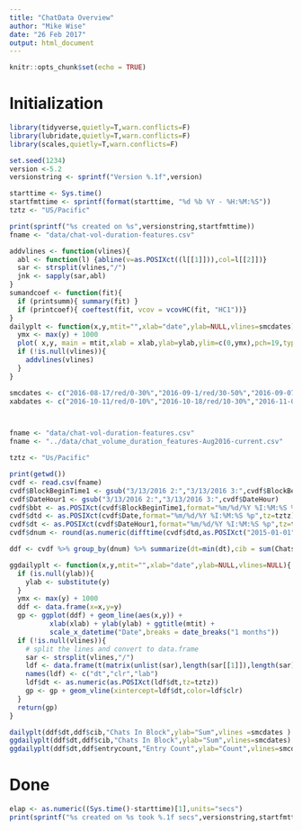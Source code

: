 ```yaml
---
title: "ChatData Overview"
author: "Mike Wise"
date: "26 Feb 2017"
output: html_document
---
```


```r
knitr::opts_chunk$set(echo = TRUE)
```

# Initialization
```r
library(tidyverse,quietly=T,warn.conflicts=F)
library(lubridate,quietly=T,warn.conflicts=F)
library(scales,quietly=T,warn.conflicts=F)

set.seed(1234)
version <-5.2
versionstring <- sprintf("Version %.1f",version)

starttime <- Sys.time()
startfmttime <- sprintf(format(starttime, "%d %b %Y - %H:%M:%S"))
tztz <- "US/Pacific"

print(sprintf("%s created on %s",versionstring,startfmttime))
fname <- "data/chat-vol-duration-features.csv"
```

```r
addvlines <- function(vlines){
  abl <- function(l) {abline(v=as.POSIXct((l[[1]])),col=l[[2]])}
  sar <- strsplit(vlines,"/")
  jnk <- sapply(sar,abl)
}
sumandcoef <- function(fit){
  if (printsumm){ summary(fit) }
  if (printcoef){ coeftest(fit, vcov = vcovHC(fit, "HC1"))}
}
dailyplt <- function(x,y,mtit="",xlab="date",ylab=NULL,vlines=smcdates){
  ymx <- max(y) + 1000
  plot( x,y, main = mtit,xlab = xlab,ylab=ylab,ylim=c(0,ymx),pch=19,type="l" )
  if (!is.null(vlines)){
    addvlines(vlines)
  }
}
```

```r
smcdates <- c("2016-08-17/red/0-30%","2016-09-1/red/30-50%","2016-09-07/red/50-100%")
xabdates <- c("2016-10-11/red/0-10%","2016-10-18/red/10-30%","2016-11-01/red/30-50%","2016-11-17/blue/content","2016-12-15/red/50-90%")



fname <- "data/chat-vol-duration-features.csv"
fname <- "../data/chat_volume_duration_features-Aug2016-current.csv"

tztz <- "Us/Pacific"

print(getwd())
cvdf <- read.csv(fname)
cvdf$BlockBeginTime1 <- gsub("3/13/2016 2:","3/13/2016 3:",cvdf$BlockBeginTime)
cvdf$DateHour1 <- gsub("3/13/2016 2:","3/13/2016 3:",cvdf$DateHour)
cvdf$bbt <- as.POSIXct(cvdf$BlockBeginTime1,format="%m/%d/%Y %I:%M:%S %p",tz=tztz)
cvdf$dtd <- as.POSIXct(cvdf$Date,format="%m/%d/%Y %I:%M:%S %p",tz=tztz)
cvdf$dt <- as.POSIXct(cvdf$DateHour1,format="%m/%d/%Y %I:%M:%S %p",tz=tztz)
cvdf$dnum <- round(as.numeric(difftime(cvdf$dtd,as.POSIXct("2015-01-01",tz=tztz),"days")),0)

ddf <- cvdf %>% group_by(dnum) %>% summarize(dt=min(dt),cib = sum(ChatsInBlock),entrycount=n() )

ggdailyplt <- function(x,y,mtit="",xlab="date",ylab=NULL,vlines=NULL){
  if (is.null(ylab)){
    ylab <- substitute(y)
  }
  ymx <- max(y) + 1000
  ddf <- data.frame(x=x,y=y)
  gp <- ggplot(ddf) + geom_line(aes(x,y)) +
          xlab(xlab) + ylab(ylab) + ggtitle(mtit) +
          scale_x_datetime("Date",breaks = date_breaks("1 months"))
  if (!is.null(vlines)){
    # split the lines and convert to data.frame
    sar <- strsplit(vlines,"/")
    ldf <- data.frame(t(matrix(unlist(sar),length(sar[[1]]),length(sar))))
    names(ldf) <- c("dt","clr","lab")
    ldf$dt <- as.numeric(as.POSIXct(ldf$dt,tz=tztz))
    gp <- gp + geom_vline(xintercept=ldf$dt,color=ldf$clr)
  }
  return(gp)
}
```


```r
dailyplt(ddf$dt,ddf$cib,"Chats In Block",ylab="Sum",vlines =smcdates )
ggdailyplt(ddf$dt,ddf$cib,"Chats In Block",ylab="Sum",vlines=smcdates)
ggdailyplt(ddf$dt,ddf$entrycount,"Entry Count",ylab="Count",vlines=smcdates)
```

# Done
```r
elap <- as.numeric((Sys.time()-starttime)[1],units="secs")
print(sprintf("%s created on %s took %.1f secs",versionstring,startfmttime,elap))
```